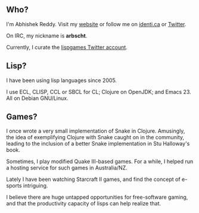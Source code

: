 == Who? ==

I'm Abhishek Reddy. Visit my [http://abhishek.geek.nz website] or follow me on [http://identi.ca/arbscht identi.ca] or [http://twitter.com/arbscht Twitter].

On IRC, my nickname is '''arbscht'''.

Currently, I curate the [http://twitter.com/lispgames lispgames Twitter account].

== Lisp? ==

I have been using lisp languages since 2005.

I use ECL, CLISP, CCL or SBCL for CL; Clojure on OpenJDK; and Emacs 23.  All on Debian GNU/Linux.

== Games? ==

I once wrote a very small implementation of Snake in Clojure.  Amusingly, the idea of exemplifying Clojure with Snake caught on in the community, leading to the inclusion of a better Snake implementation in Stu Halloway's book.

Sometimes, I play modified Quake III-based games.  For a while, I helped run a hosting service for such games in Australia/NZ.

Lately I have been watching Starcraft II games, and find the concept of e-sports intriguing.

I believe there are huge untapped opportunities for free-software gaming, and that the productivity capacity of lisps can help realize that.
